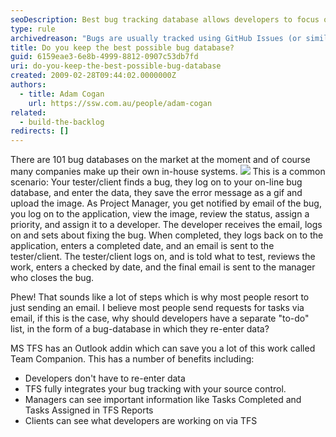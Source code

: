 ```yaml
---
seoDescription: Best bug tracking database allows developers to focus on coding by eliminating data re-entry.
type: rule
archivedreason: "Bugs are usually tracked using GitHub Issues (or similar) and Team Companion is dead. Superceded by related Rule"
title: Do you keep the best possible bug database?
guid: 6159eae3-6e8b-4999-8812-0907c53db7fd
uri: do-you-keep-the-best-possible-bug-database
created: 2009-02-28T09:44:02.0000000Z
authors:
  - title: Adam Cogan
    url: https://ssw.com.au/people/adam-cogan
related:
  - build-the-backlog
redirects: []
---
```


There are 101 bug databases on the market at the moment and of course many companies make up their own in-house systems.
![](bugs.jpg)
This is a common scenario: Your tester/client finds a bug, they log on to your on-line bug database, and enter the data, they save the error message as a gif and upload the image. As Project Manager, you get notified by email of the bug, you log on to the application, view the image, review the status, assign a priority, and assign it to a developer. The developer receives the email, logs on and sets about fixing the bug. When completed, they logs back on to the application, enters a completed date, and an email is sent to the tester/client. The tester/client logs on, and is told what to test, reviews the work, enters a checked by date, and the final email is sent to the manager who closes the bug.

Phew! That sounds like a lot of steps which is why most people resort to just sending an email. I believe most people send requests for tasks via email, if this is the case, why should developers have a separate "to-do" list, in the form of a bug-database in which they re-enter data?

MS TFS has an Outlook addin which can save you a lot of this work called Team Companion. This has a number of benefits including:

- Developers don't have to re-enter data
- TFS fully integrates your bug tracking with your source control.
- Managers can see important information like Tasks Completed and Tasks Assigned in TFS Reports
- Clients can see what developers are working on via TFS